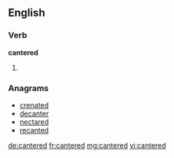 ==English==

===Verb===
'''cantered'''

# {{en-past of|canter}}

===Anagrams===
* [[crenated#English|crenated]]
* [[decanter#English|decanter]]
* [[nectared#English|nectared]]
* [[recanted#English|recanted]]

[[de:cantered]]
[[fr:cantered]]
[[mg:cantered]]
[[vi:cantered]]